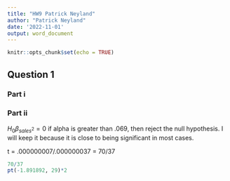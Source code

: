 ```yaml
---
title: "HW9 Patrick Neyland"
author: "Patrick Neyland"
date: '2022-11-01'
output: word_document
---
```


```r
knitr::opts_chunk$set(echo = TRUE)
```

## Question 1
### Part i

### Part ii
$H_0 \beta_{sales^2} = 0$
if alpha is greater than .069, then reject the null hypothesis. I will keep it because it is close to being significant in most cases. 



t = .000000007/.000000037 = 70/37
```r
70/37
pt(-1.891892, 29)*2
```

